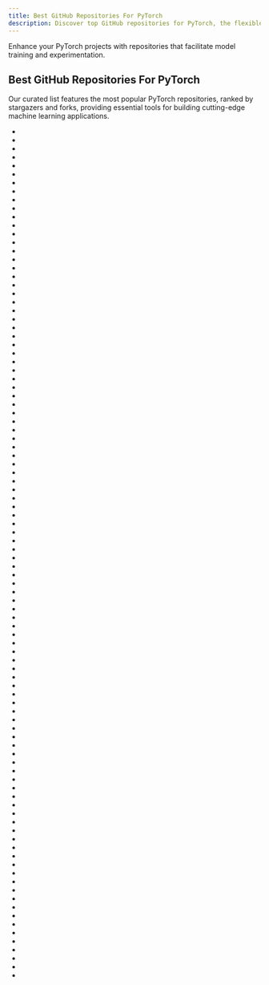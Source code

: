 ```yaml
---
title: Best GitHub Repositories For PyTorch
description: Discover top GitHub repositories for PyTorch, the flexible framework for deep learning research.
---
```

Enhance your PyTorch projects with repositories that facilitate model training and experimentation.

## Best GitHub Repositories For PyTorch

Our curated list features the most popular PyTorch repositories, ranked by stargazers and forks, providing essential tools for building cutting-edge machine learning applications.

- <Badge owner="AUTOMATIC1111" repoName="stable-diffusion-webui" stars="https://img.shields.io/github/stars/AUTOMATIC1111/stable-diffusion-webui?style=flat&logoSize=auto" forks="https://img.shields.io/github/forks/AUTOMATIC1111/stable-diffusion-webui?style=flat&logoSize=auto"/>
- <Badge owner="huggingface" repoName="transformers" stars="https://img.shields.io/github/stars/huggingface/transformers?style=flat&logoSize=auto" forks="https://img.shields.io/github/forks/huggingface/transformers?style=flat&logoSize=auto"/>
- <Badge owner="pytorch" repoName="pytorch" stars="https://img.shields.io/github/stars/pytorch/pytorch?style=flat&logoSize=auto" forks="https://img.shields.io/github/forks/pytorch/pytorch?style=flat&logoSize=auto"/>
- <Badge owner="fighting41love" repoName="funNLP" stars="https://img.shields.io/github/stars/fighting41love/funNLP?style=flat&logoSize=auto" forks="https://img.shields.io/github/forks/fighting41love/funNLP?style=flat&logoSize=auto"/>
- <Badge owner="keras-team" repoName="keras" stars="https://img.shields.io/github/stars/keras-team/keras?style=flat&logoSize=auto" forks="https://img.shields.io/github/forks/keras-team/keras?style=flat&logoSize=auto"/>
- <Badge owner="labmlai" repoName="annotated_deep_learning_paper_implementations" stars="https://img.shields.io/github/stars/labmlai/annotated_deep_learning_paper_implementations?style=flat&logoSize=auto" forks="https://img.shields.io/github/forks/labmlai/annotated_deep_learning_paper_implementations?style=flat&logoSize=auto"/>
- <Badge owner="comfyanonymous" repoName="ComfyUI" stars="https://img.shields.io/github/stars/comfyanonymous/ComfyUI?style=flat&logoSize=auto" forks="https://img.shields.io/github/forks/comfyanonymous/ComfyUI?style=flat&logoSize=auto"/>
- <Badge owner="CorentinJ" repoName="Real-Time-Voice-Cloning" stars="https://img.shields.io/github/stars/CorentinJ/Real-Time-Voice-Cloning?style=flat&logoSize=auto" forks="https://img.shields.io/github/forks/CorentinJ/Real-Time-Voice-Cloning?style=flat&logoSize=auto"/>
- <Badge owner="ultralytics" repoName="yolov5" stars="https://img.shields.io/github/stars/ultralytics/yolov5?style=flat&logoSize=auto" forks="https://img.shields.io/github/forks/ultralytics/yolov5?style=flat&logoSize=auto"/>
- <Badge owner="apachecn" repoName="ailearning" stars="https://img.shields.io/github/stars/apachecn/ailearning?style=flat&logoSize=auto" forks="https://img.shields.io/github/forks/apachecn/ailearning?style=flat&logoSize=auto"/>
- <Badge owner="GokuMohandas" repoName="Made-With-ML" stars="https://img.shields.io/github/stars/GokuMohandas/Made-With-ML?style=flat&logoSize=auto" forks="https://img.shields.io/github/forks/GokuMohandas/Made-With-ML?style=flat&logoSize=auto"/>
- <Badge owner="TencentARC" repoName="GFPGAN" stars="https://img.shields.io/github/stars/TencentARC/GFPGAN?style=flat&logoSize=auto" forks="https://img.shields.io/github/forks/TencentARC/GFPGAN?style=flat&logoSize=auto"/>
- <Badge owner="microsoft" repoName="DeepSpeed" stars="https://img.shields.io/github/stars/microsoft/DeepSpeed?style=flat&logoSize=auto" forks="https://img.shields.io/github/forks/microsoft/DeepSpeed?style=flat&logoSize=auto"/>
- <Badge owner="babysor" repoName="MockingBird" stars="https://img.shields.io/github/stars/babysor/MockingBird?style=flat&logoSize=auto" forks="https://img.shields.io/github/forks/babysor/MockingBird?style=flat&logoSize=auto"/>
- <Badge owner="coqui-ai" repoName="TTS" stars="https://img.shields.io/github/stars/coqui-ai/TTS?style=flat&logoSize=auto" forks="https://img.shields.io/github/forks/coqui-ai/TTS?style=flat&logoSize=auto"/>
- <Badge owner="ray-project" repoName="ray" stars="https://img.shields.io/github/stars/ray-project/ray?style=flat&logoSize=auto" forks="https://img.shields.io/github/forks/ray-project/ray?style=flat&logoSize=auto"/>
- <Badge owner="huggingface" repoName="pytorch-image-models" stars="https://img.shields.io/github/stars/huggingface/pytorch-image-models?style=flat&logoSize=auto" forks="https://img.shields.io/github/forks/huggingface/pytorch-image-models?style=flat&logoSize=auto"/>
- <Badge owner="ultralytics" repoName="ultralytics" stars="https://img.shields.io/github/stars/ultralytics/ultralytics?style=flat&logoSize=auto" forks="https://img.shields.io/github/forks/ultralytics/ultralytics?style=flat&logoSize=auto"/>
- <Badge owner="facebookresearch" repoName="fairseq" stars="https://img.shields.io/github/stars/facebookresearch/fairseq?style=flat&logoSize=auto" forks="https://img.shields.io/github/forks/facebookresearch/fairseq?style=flat&logoSize=auto"/>
- <Badge owner="rasbt" repoName="LLMs-from-scratch" stars="https://img.shields.io/github/stars/rasbt/LLMs-from-scratch?style=flat&logoSize=auto" forks="https://img.shields.io/github/forks/rasbt/LLMs-from-scratch?style=flat&logoSize=auto"/>
- <Badge owner="yunjey" repoName="pytorch-tutorial" stars="https://img.shields.io/github/stars/yunjey/pytorch-tutorial?style=flat&logoSize=auto" forks="https://img.shields.io/github/forks/yunjey/pytorch-tutorial?style=flat&logoSize=auto"/>
- <Badge owner="open-mmlab" repoName="mmdetection" stars="https://img.shields.io/github/stars/open-mmlab/mmdetection?style=flat&logoSize=auto" forks="https://img.shields.io/github/forks/open-mmlab/mmdetection?style=flat&logoSize=auto"/>
- <Badge owner="vllm-project" repoName="vllm" stars="https://img.shields.io/github/stars/vllm-project/vllm?style=flat&logoSize=auto" forks="https://img.shields.io/github/forks/vllm-project/vllm?style=flat&logoSize=auto"/>
- <Badge owner="Lightning-AI" repoName="pytorch-lightning" stars="https://img.shields.io/github/stars/Lightning-AI/pytorch-lightning?style=flat&logoSize=auto" forks="https://img.shields.io/github/forks/Lightning-AI/pytorch-lightning?style=flat&logoSize=auto"/>
- <Badge owner="xinntao" repoName="Real-ESRGAN" stars="https://img.shields.io/github/stars/xinntao/Real-ESRGAN?style=flat&logoSize=auto" forks="https://img.shields.io/github/forks/xinntao/Real-ESRGAN?style=flat&logoSize=auto"/>
- <Badge owner="lutzroeder" repoName="netron" stars="https://img.shields.io/github/stars/lutzroeder/netron?style=flat&logoSize=auto" forks="https://img.shields.io/github/forks/lutzroeder/netron?style=flat&logoSize=auto"/>
- <Badge owner="tinygrad" repoName="tinygrad" stars="https://img.shields.io/github/stars/tinygrad/tinygrad?style=flat&logoSize=auto" forks="https://img.shields.io/github/forks/tinygrad/tinygrad?style=flat&logoSize=auto"/>
- <Badge owner="fastai" repoName="fastai" stars="https://img.shields.io/github/stars/fastai/fastai?style=flat&logoSize=auto" forks="https://img.shields.io/github/forks/fastai/fastai?style=flat&logoSize=auto"/>
- <Badge owner="huggingface" repoName="diffusers" stars="https://img.shields.io/github/stars/huggingface/diffusers?style=flat&logoSize=auto" forks="https://img.shields.io/github/forks/huggingface/diffusers?style=flat&logoSize=auto"/>
- <Badge owner="svc-develop-team" repoName="so-vits-svc" stars="https://img.shields.io/github/stars/svc-develop-team/so-vits-svc?style=flat&logoSize=auto" forks="https://img.shields.io/github/forks/svc-develop-team/so-vits-svc?style=flat&logoSize=auto"/>
- <Badge owner="JaidedAI" repoName="EasyOCR" stars="https://img.shields.io/github/stars/JaidedAI/EasyOCR?style=flat&logoSize=auto" forks="https://img.shields.io/github/forks/JaidedAI/EasyOCR?style=flat&logoSize=auto"/>
- <Badge owner="roboflow" repoName="supervision" stars="https://img.shields.io/github/stars/roboflow/supervision?style=flat&logoSize=auto" forks="https://img.shields.io/github/forks/roboflow/supervision?style=flat&logoSize=auto"/>
- <Badge owner="microsoft" repoName="JARVIS" stars="https://img.shields.io/github/stars/microsoft/JARVIS?style=flat&logoSize=auto" forks="https://img.shields.io/github/forks/microsoft/JARVIS?style=flat&logoSize=auto"/>
- <Badge owner="d2l-ai" repoName="d2l-en" stars="https://img.shields.io/github/stars/d2l-ai/d2l-en?style=flat&logoSize=auto" forks="https://img.shields.io/github/forks/d2l-ai/d2l-en?style=flat&logoSize=auto"/>
- <Badge owner="deepinsight" repoName="insightface" stars="https://img.shields.io/github/stars/deepinsight/insightface?style=flat&logoSize=auto" forks="https://img.shields.io/github/forks/deepinsight/insightface?style=flat&logoSize=auto"/>
- <Badge owner="junyanz" repoName="pytorch-CycleGAN-and-pix2pix" stars="https://img.shields.io/github/stars/junyanz/pytorch-CycleGAN-and-pix2pix?style=flat&logoSize=auto" forks="https://img.shields.io/github/forks/junyanz/pytorch-CycleGAN-and-pix2pix?style=flat&logoSize=auto"/>
- <Badge owner="WZMIAOMIAO" repoName="deep-learning-for-image-processing" stars="https://img.shields.io/github/stars/WZMIAOMIAO/deep-learning-for-image-processing?style=flat&logoSize=auto" forks="https://img.shields.io/github/forks/WZMIAOMIAO/deep-learning-for-image-processing?style=flat&logoSize=auto"/>
- <Badge owner="pytorch" repoName="examples" stars="https://img.shields.io/github/stars/pytorch/examples?style=flat&logoSize=auto" forks="https://img.shields.io/github/forks/pytorch/examples?style=flat&logoSize=auto"/>
- <Badge owner="pyg-team" repoName="pytorch_geometric" stars="https://img.shields.io/github/stars/pyg-team/pytorch_geometric?style=flat&logoSize=auto" forks="https://img.shields.io/github/forks/pyg-team/pytorch_geometric?style=flat&logoSize=auto"/>
- <Badge owner="Tencent" repoName="ncnn" stars="https://img.shields.io/github/stars/Tencent/ncnn?style=flat&logoSize=auto" forks="https://img.shields.io/github/forks/Tencent/ncnn?style=flat&logoSize=auto"/>
- <Badge owner="lucidrains" repoName="vit-pytorch" stars="https://img.shields.io/github/stars/lucidrains/vit-pytorch?style=flat&logoSize=auto" forks="https://img.shields.io/github/forks/lucidrains/vit-pytorch?style=flat&logoSize=auto"/>
- <Badge owner="zergtant" repoName="pytorch-handbook" stars="https://img.shields.io/github/stars/zergtant/pytorch-handbook?style=flat&logoSize=auto" forks="https://img.shields.io/github/forks/zergtant/pytorch-handbook?style=flat&logoSize=auto"/>
- <Badge owner="karpathy" repoName="minGPT" stars="https://img.shields.io/github/stars/karpathy/minGPT?style=flat&logoSize=auto" forks="https://img.shields.io/github/forks/karpathy/minGPT?style=flat&logoSize=auto"/>
- <Badge owner="Sanster" repoName="IOPaint" stars="https://img.shields.io/github/stars/Sanster/IOPaint?style=flat&logoSize=auto" forks="https://img.shields.io/github/forks/Sanster/IOPaint?style=flat&logoSize=auto"/>
- <Badge owner="huggingface" repoName="datasets" stars="https://img.shields.io/github/stars/huggingface/datasets?style=flat&logoSize=auto" forks="https://img.shields.io/github/forks/huggingface/datasets?style=flat&logoSize=auto"/>
- <Badge owner="ShusenTang" repoName="Dive-into-DL-PyTorch" stars="https://img.shields.io/github/stars/ShusenTang/Dive-into-DL-PyTorch?style=flat&logoSize=auto" forks="https://img.shields.io/github/forks/ShusenTang/Dive-into-DL-PyTorch?style=flat&logoSize=auto"/>
- <Badge owner="Anjok07" repoName="ultimatevocalremovergui" stars="https://img.shields.io/github/stars/Anjok07/ultimatevocalremovergui?style=flat&logoSize=auto" forks="https://img.shields.io/github/forks/Anjok07/ultimatevocalremovergui?style=flat&logoSize=auto"/>
- <Badge owner="onnx" repoName="onnx" stars="https://img.shields.io/github/stars/onnx/onnx?style=flat&logoSize=auto" forks="https://img.shields.io/github/forks/onnx/onnx?style=flat&logoSize=auto"/>
- <Badge owner="deepset-ai" repoName="haystack" stars="https://img.shields.io/github/stars/deepset-ai/haystack?style=flat&logoSize=auto" forks="https://img.shields.io/github/forks/deepset-ai/haystack?style=flat&logoSize=auto"/>
- <Badge owner="ml-tooling" repoName="best-of-ml-python" stars="https://img.shields.io/github/stars/ml-tooling/best-of-ml-python?style=flat&logoSize=auto" forks="https://img.shields.io/github/forks/ml-tooling/best-of-ml-python?style=flat&logoSize=auto"/>
- <Badge owner="eriklindernoren" repoName="PyTorch-GAN" stars="https://img.shields.io/github/stars/eriklindernoren/PyTorch-GAN?style=flat&logoSize=auto" forks="https://img.shields.io/github/forks/eriklindernoren/PyTorch-GAN?style=flat&logoSize=auto"/>
- <Badge owner="huggingface" repoName="peft" stars="https://img.shields.io/github/stars/huggingface/peft?style=flat&logoSize=auto" forks="https://img.shields.io/github/forks/huggingface/peft?style=flat&logoSize=auto"/>
- <Badge owner="sczhou" repoName="CodeFormer" stars="https://img.shields.io/github/stars/sczhou/CodeFormer?style=flat&logoSize=auto" forks="https://img.shields.io/github/forks/sczhou/CodeFormer?style=flat&logoSize=auto"/>
- <Badge owner="camenduru" repoName="stable-diffusion-webui-colab" stars="https://img.shields.io/github/stars/camenduru/stable-diffusion-webui-colab?style=flat&logoSize=auto" forks="https://img.shields.io/github/forks/camenduru/stable-diffusion-webui-colab?style=flat&logoSize=auto"/>
- <Badge owner="bharathgs" repoName="Awesome-pytorch-list" stars="https://img.shields.io/github/stars/bharathgs/Awesome-pytorch-list?style=flat&logoSize=auto" forks="https://img.shields.io/github/forks/bharathgs/Awesome-pytorch-list?style=flat&logoSize=auto"/>
- <Badge owner="microsoft" repoName="Bringing-Old-Photos-Back-to-Life" stars="https://img.shields.io/github/stars/microsoft/Bringing-Old-Photos-Back-to-Life?style=flat&logoSize=auto" forks="https://img.shields.io/github/forks/microsoft/Bringing-Old-Photos-Back-to-Life?style=flat&logoSize=auto"/>
- <Badge owner="arc53" repoName="DocsGPT" stars="https://img.shields.io/github/stars/arc53/DocsGPT?style=flat&logoSize=auto" forks="https://img.shields.io/github/forks/arc53/DocsGPT?style=flat&logoSize=auto"/>
- <Badge owner="microsoft" repoName="onnxruntime" stars="https://img.shields.io/github/stars/microsoft/onnxruntime?style=flat&logoSize=auto" forks="https://img.shields.io/github/forks/microsoft/onnxruntime?style=flat&logoSize=auto"/>
- <Badge owner="Mikoto10032" repoName="DeepLearning" stars="https://img.shields.io/github/stars/Mikoto10032/DeepLearning?style=flat&logoSize=auto" forks="https://img.shields.io/github/forks/Mikoto10032/DeepLearning?style=flat&logoSize=auto"/>
- <Badge owner="horovod" repoName="horovod" stars="https://img.shields.io/github/stars/horovod/horovod?style=flat&logoSize=auto" forks="https://img.shields.io/github/forks/horovod/horovod?style=flat&logoSize=auto"/>
- <Badge owner="graykode" repoName="nlp-tutorial" stars="https://img.shields.io/github/stars/graykode/nlp-tutorial?style=flat&logoSize=auto" forks="https://img.shields.io/github/forks/graykode/nlp-tutorial?style=flat&logoSize=auto"/>
- <Badge owner="microsoft" repoName="nni" stars="https://img.shields.io/github/stars/microsoft/nni?style=flat&logoSize=auto" forks="https://img.shields.io/github/forks/microsoft/nni?style=flat&logoSize=auto"/>
- <Badge owner="ivy-llc" repoName="ivy" stars="https://img.shields.io/github/stars/ivy-llc/ivy?style=flat&logoSize=auto" forks="https://img.shields.io/github/forks/ivy-llc/ivy?style=flat&logoSize=auto"/>
- <Badge owner="flairNLP" repoName="flair" stars="https://img.shields.io/github/stars/flairNLP/flair?style=flat&logoSize=auto" forks="https://img.shields.io/github/forks/flairNLP/flair?style=flat&logoSize=auto"/>
- <Badge owner="AI4Finance-Foundation" repoName="FinGPT" stars="https://img.shields.io/github/stars/AI4Finance-Foundation/FinGPT?style=flat&logoSize=auto" forks="https://img.shields.io/github/forks/AI4Finance-Foundation/FinGPT?style=flat&logoSize=auto"/>
- <Badge owner="deeplearning4j" repoName="deeplearning4j" stars="https://img.shields.io/github/stars/deeplearning4j/deeplearning4j?style=flat&logoSize=auto" forks="https://img.shields.io/github/forks/deeplearning4j/deeplearning4j?style=flat&logoSize=auto"/>
- <Badge owner="NVIDIA" repoName="DeepLearningExamples" stars="https://img.shields.io/github/stars/NVIDIA/DeepLearningExamples?style=flat&logoSize=auto" forks="https://img.shields.io/github/forks/NVIDIA/DeepLearningExamples?style=flat&logoSize=auto"/>
- <Badge owner="WongKinYiu" repoName="yolov7" stars="https://img.shields.io/github/stars/WongKinYiu/yolov7?style=flat&logoSize=auto" forks="https://img.shields.io/github/forks/WongKinYiu/yolov7?style=flat&logoSize=auto"/>
- <Badge owner="meta-llama" repoName="llama-recipes" stars="https://img.shields.io/github/stars/meta-llama/llama-recipes?style=flat&logoSize=auto" forks="https://img.shields.io/github/forks/meta-llama/llama-recipes?style=flat&logoSize=auto"/>
- <Badge owner="dragen1860" repoName="Deep-Learning-with-TensorFlow-book" stars="https://img.shields.io/github/stars/dragen1860/Deep-Learning-with-TensorFlow-book?style=flat&logoSize=auto" forks="https://img.shields.io/github/forks/dragen1860/Deep-Learning-with-TensorFlow-book?style=flat&logoSize=auto"/>
- <Badge owner="BlinkDL" repoName="RWKV-LM" stars="https://img.shields.io/github/stars/BlinkDL/RWKV-LM?style=flat&logoSize=auto" forks="https://img.shields.io/github/forks/BlinkDL/RWKV-LM?style=flat&logoSize=auto"/>
- <Badge owner="lukas-blecher" repoName="LaTeX-OCR" stars="https://img.shields.io/github/stars/lukas-blecher/LaTeX-OCR?style=flat&logoSize=auto" forks="https://img.shields.io/github/forks/lukas-blecher/LaTeX-OCR?style=flat&logoSize=auto"/>
- <Badge owner="cvat-ai" repoName="cvat" stars="https://img.shields.io/github/stars/cvat-ai/cvat?style=flat&logoSize=auto" forks="https://img.shields.io/github/forks/cvat-ai/cvat?style=flat&logoSize=auto"/>
- <Badge owner="jina-ai" repoName="clip-as-service" stars="https://img.shields.io/github/stars/jina-ai/clip-as-service?style=flat&logoSize=auto" forks="https://img.shields.io/github/forks/jina-ai/clip-as-service?style=flat&logoSize=auto"/>
- <Badge owner="chenyuntc" repoName="pytorch-book" stars="https://img.shields.io/github/stars/chenyuntc/pytorch-book?style=flat&logoSize=auto" forks="https://img.shields.io/github/forks/chenyuntc/pytorch-book?style=flat&logoSize=auto"/>
- <Badge owner="DayBreak-u" repoName="chineseocr_lite" stars="https://img.shields.io/github/stars/DayBreak-u/chineseocr_lite?style=flat&logoSize=auto" forks="https://img.shields.io/github/forks/DayBreak-u/chineseocr_lite?style=flat&logoSize=auto"/>
- <Badge owner="allenai" repoName="allennlp" stars="https://img.shields.io/github/stars/allenai/allennlp?style=flat&logoSize=auto" forks="https://img.shields.io/github/forks/allenai/allennlp?style=flat&logoSize=auto"/>
- <Badge owner="stas00" repoName="ml-engineering" stars="https://img.shields.io/github/stars/stas00/ml-engineering?style=flat&logoSize=auto" forks="https://img.shields.io/github/forks/stas00/ml-engineering?style=flat&logoSize=auto"/>
- <Badge owner="ritchieng" repoName="the-incredible-pytorch" stars="https://img.shields.io/github/stars/ritchieng/the-incredible-pytorch?style=flat&logoSize=auto" forks="https://img.shields.io/github/forks/ritchieng/the-incredible-pytorch?style=flat&logoSize=auto"/>
- <Badge owner="xmu-xiaoma666" repoName="External-Attention-pytorch" stars="https://img.shields.io/github/stars/xmu-xiaoma666/External-Attention-pytorch?style=flat&logoSize=auto" forks="https://img.shields.io/github/forks/xmu-xiaoma666/External-Attention-pytorch?style=flat&logoSize=auto"/>
- <Badge owner="isl-org" repoName="Open3D" stars="https://img.shields.io/github/stars/isl-org/Open3D?style=flat&logoSize=auto" forks="https://img.shields.io/github/forks/isl-org/Open3D?style=flat&logoSize=auto"/>
- <Badge owner="ludwig-ai" repoName="ludwig" stars="https://img.shields.io/github/stars/ludwig-ai/ludwig?style=flat&logoSize=auto" forks="https://img.shields.io/github/forks/ludwig-ai/ludwig?style=flat&logoSize=auto"/>
- <Badge owner="lucidrains" repoName="DALLE2-pytorch" stars="https://img.shields.io/github/stars/lucidrains/DALLE2-pytorch?style=flat&logoSize=auto" forks="https://img.shields.io/github/forks/lucidrains/DALLE2-pytorch?style=flat&logoSize=auto"/>
- <Badge owner="mrdbourke" repoName="pytorch-deep-learning" stars="https://img.shields.io/github/stars/mrdbourke/pytorch-deep-learning?style=flat&logoSize=auto" forks="https://img.shields.io/github/forks/mrdbourke/pytorch-deep-learning?style=flat&logoSize=auto"/>
- <Badge owner="openai" repoName="DALL-E" stars="https://img.shields.io/github/stars/openai/DALL-E?style=flat&logoSize=auto" forks="https://img.shields.io/github/forks/openai/DALL-E?style=flat&logoSize=auto"/>
- <Badge owner="microsoft" repoName="LoRA" stars="https://img.shields.io/github/stars/microsoft/LoRA?style=flat&logoSize=auto" forks="https://img.shields.io/github/forks/microsoft/LoRA?style=flat&logoSize=auto"/>
- <Badge owner="jacobgil" repoName="pytorch-grad-cam" stars="https://img.shields.io/github/stars/jacobgil/pytorch-grad-cam?style=flat&logoSize=auto" forks="https://img.shields.io/github/forks/jacobgil/pytorch-grad-cam?style=flat&logoSize=auto"/>
- <Badge owner="karpathy" repoName="micrograd" stars="https://img.shields.io/github/stars/karpathy/micrograd?style=flat&logoSize=auto" forks="https://img.shields.io/github/forks/karpathy/micrograd?style=flat&logoSize=auto"/>
- <Badge owner="ultralytics" repoName="yolov3" stars="https://img.shields.io/github/stars/ultralytics/yolov3?style=flat&logoSize=auto" forks="https://img.shields.io/github/forks/ultralytics/yolov3?style=flat&logoSize=auto"/>
- <Badge owner="mlfoundations" repoName="open_clip" stars="https://img.shields.io/github/stars/mlfoundations/open_clip?style=flat&logoSize=auto" forks="https://img.shields.io/github/forks/mlfoundations/open_clip?style=flat&logoSize=auto"/>
- <Badge owner="kornia" repoName="kornia" stars="https://img.shields.io/github/stars/kornia/kornia?style=flat&logoSize=auto" forks="https://img.shields.io/github/forks/kornia/kornia?style=flat&logoSize=auto"/>
- <Badge owner="tangyudi" repoName="Ai-Learn" stars="https://img.shields.io/github/stars/tangyudi/Ai-Learn?style=flat&logoSize=auto" forks="https://img.shields.io/github/forks/tangyudi/Ai-Learn?style=flat&logoSize=auto"/>
- <Badge owner="ymcui" repoName="Chinese-BERT-wwm" stars="https://img.shields.io/github/stars/ymcui/Chinese-BERT-wwm?style=flat&logoSize=auto" forks="https://img.shields.io/github/forks/ymcui/Chinese-BERT-wwm?style=flat&logoSize=auto"/>
- <Badge owner="qubvel-org" repoName="segmentation_models.pytorch" stars="https://img.shields.io/github/stars/qubvel-org/segmentation_models.pytorch?style=flat&logoSize=auto" forks="https://img.shields.io/github/forks/qubvel-org/segmentation_models.pytorch?style=flat&logoSize=auto"/>
- <Badge owner="Jack-Cherish" repoName="PythonPark" stars="https://img.shields.io/github/stars/Jack-Cherish/PythonPark?style=flat&logoSize=auto" forks="https://img.shields.io/github/forks/Jack-Cherish/PythonPark?style=flat&logoSize=auto"/>
- <Badge owner="OpenMined" repoName="PySyft" stars="https://img.shields.io/github/stars/OpenMined/PySyft?style=flat&logoSize=auto" forks="https://img.shields.io/github/forks/OpenMined/PySyft?style=flat&logoSize=auto"/>
- <Badge owner="nerfstudio-project" repoName="nerfstudio" stars="https://img.shields.io/github/stars/nerfstudio-project/nerfstudio?style=flat&logoSize=auto" forks="https://img.shields.io/github/forks/nerfstudio-project/nerfstudio?style=flat&logoSize=auto"/>
- <Badge owner="BlinkDL" repoName="ChatRWKV" stars="https://img.shields.io/github/stars/BlinkDL/ChatRWKV?style=flat&logoSize=auto" forks="https://img.shields.io/github/forks/BlinkDL/ChatRWKV?style=flat&logoSize=auto"/>
- <Badge owner="Megvii-BaseDetection" repoName="YOLOX" stars="https://img.shields.io/github/stars/Megvii-BaseDetection/YOLOX?style=flat&logoSize=auto" forks="https://img.shields.io/github/forks/Megvii-BaseDetection/YOLOX?style=flat&logoSize=auto"/>
- <Badge owner="mozilla" repoName="TTS" stars="https://img.shields.io/github/stars/mozilla/TTS?style=flat&logoSize=auto" forks="https://img.shields.io/github/forks/mozilla/TTS?style=flat&logoSize=auto"/>